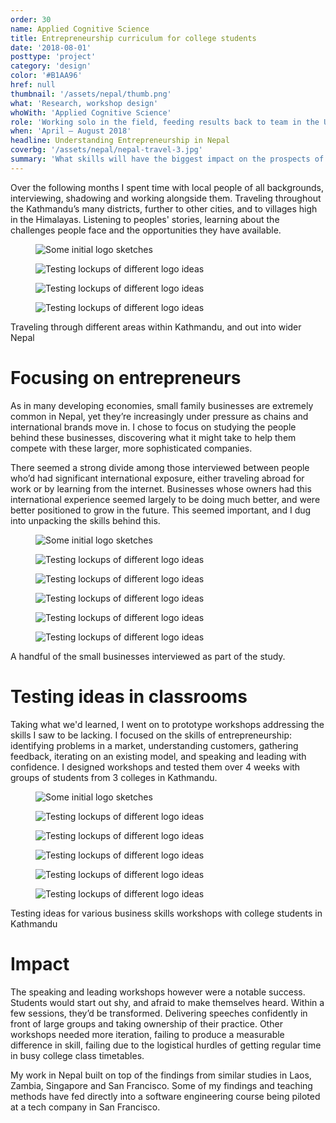 ```yaml
---
order: 30
name: Applied Cognitive Science
title: Entrepreneurship curriculum for college students
date: '2018-08-01'
posttype: 'project'
category: 'design'
color: '#B1AA96'
href: null
thumbnail: '/assets/nepal/thumb.png'
what: 'Research, workshop design'
whoWith: 'Applied Cognitive Science'
role: 'Working solo in the field, feeding results back to team in the US'
when: 'April – August 2018'
headline: Understanding Entrepreneurship in Nepal
coverbg: '/assets/nepal/nepal-travel-3.jpg'
summary: 'What skills will have the biggest impact on the prospects of of a young person in Nepal? I arrived in Kathmandu with this question; on assignment with Applied Cognitive Science, a non-profit working to make education more effective across the world.'
---
```


Over the following months I spent time with local people of all backgrounds, interviewing, shadowing and working alongside them. Traveling throughout the Kathmandu’s many districts, further to other cities, and to villages high in the Himalayas. Listening to peoples' stories, learning about the challenges people face and the opportunities they have available.

<div class="spacerVerticalM"></div>
<figure class="gridHalf imageGrid">
  <img src="/assets/nepal/nepal-travel-1.jpg" title="Some initial logo sketches" />
</figure><figure class="gridHalf imageGrid">
  <img src="/assets/nepal/nepal-travel-2.jpg" title="Testing lockups of different logo ideas" />
</figure><figure class="gridHalf imageGrid">
  <img src="/assets/nepal/nepal-travel-4.jpg" title="Testing lockups of different logo ideas" />
</figure><figure class="gridHalf imageGrid">
  <img src="/assets/nepal/nepal-travel-6.jpg" title="Testing lockups of different logo ideas" />
</figure>
<figcaption class="gridMain" style="display: block">Traveling through different areas within Kathmandu, and out into wider Nepal</figcaption>
<div class="spacerVerticalM"></div>

# Focusing on entrepreneurs

As in many developing economies, small family businesses are extremely common in Nepal, yet they’re increasingly under pressure as chains and international brands move in. I chose to focus on studying the people behind these businesses, discovering what it might take to help them compete with these larger, more sophisticated companies.

There seemed a strong divide among those interviewed between people who’d had significant international exposure, either traveling abroad for work or by learning from the internet. Businesses whose owners had this international experience seemed largely to be doing much better, and were better positioned to grow in the future. This seemed important, and I dug into unpacking the skills behind this.

<div class="spacerVerticalM"></div>
<figure class="gridHalf imageGrid"><img src="/assets/nepal/nepal-business-1.jpg" title="Some initial logo sketches" /></figure>
<figure class="gridHalf imageGrid"><img src="/assets/nepal/nepal-business-2.jpg" title="Testing lockups of different logo ideas" /></figure>
<figure class="gridHalf imageGrid"><img src="/assets/nepal/nepal-business-4.jpg" title="Testing lockups of different logo ideas" /></figure>
<figure class="gridHalf imageGrid"><img src="/assets/nepal/nepal-business-6.jpg" title="Testing lockups of different logo ideas" /></figure>
<figure class="gridHalf imageGrid"><img src="/assets/nepal/nepal-business-7.jpg" title="Testing lockups of different logo ideas" /></figure>
<figure class="gridHalf imageGrid"><img src="/assets/nepal/nepal-business-8.jpg" title="Testing lockups of different logo ideas" /></figure>
<figcaption>A handful of the small businesses interviewed as part of the study.</figcaption>
<div class="spacerVerticalM"></div>

# Testing ideas in classrooms

Taking what we'd learned, I went on to prototype workshops addressing the skills I saw to be lacking. I focused on the skills of entrepreneurship: identifying problems in a market, understanding customers, gathering feedback, iterating on an existing model, and speaking and leading with confidence. I designed workshops and tested them over 4 weeks with groups of students from 3 colleges in Kathmandu.

<div class="spacerVerticalM"></div>
<figure class="gridHalf imageGrid">
  <img src="/assets/nepal/nepal-class-1.jpg" title="Some initial logo sketches" />
</figure><figure class="gridHalf imageGrid">
  <img src="/assets/nepal/nepal-class-2.jpg" title="Testing lockups of different logo ideas" />
</figure><figure class="gridHalf imageGrid">
  <img src="/assets/nepal/nepal-class-3.jpg" title="Testing lockups of different logo ideas" />
</figure><figure class="gridHalf imageGrid">
  <img src="/assets/nepal/nepal-class-4.jpg" title="Testing lockups of different logo ideas" />
</figure><figure class="gridHalf imageGrid">
  <img src="/assets/nepal/nepal-class-5.jpg" title="Testing lockups of different logo ideas" />
</figure><figure class="gridHalf imageGrid">
  <img src="/assets/nepal/nepal-class-6.jpg" title="Testing lockups of different logo ideas" />
</figure>
<figcaption>Testing ideas for various business skills workshops with college students in Kathmandu</figcaption>
<div class="spacerVerticalM"></div>

# Impact

The speaking and leading workshops however were a notable success. Students would start out shy, and afraid to make themselves heard. Within a few sessions, they’d be transformed. Delivering speeches confidently in front of large groups and taking ownership of their practice. Other workshops needed more iteration, failing to produce a measurable difference in skill, failing due to the logistical hurdles of getting regular time in busy college class timetables.

My work in Nepal built on top of the findings from similar studies in Laos, Zambia, Singapore and San Francisco. Some of my findings and teaching methods have fed directly into a software engineering course being piloted at a tech company in San Francisco.
